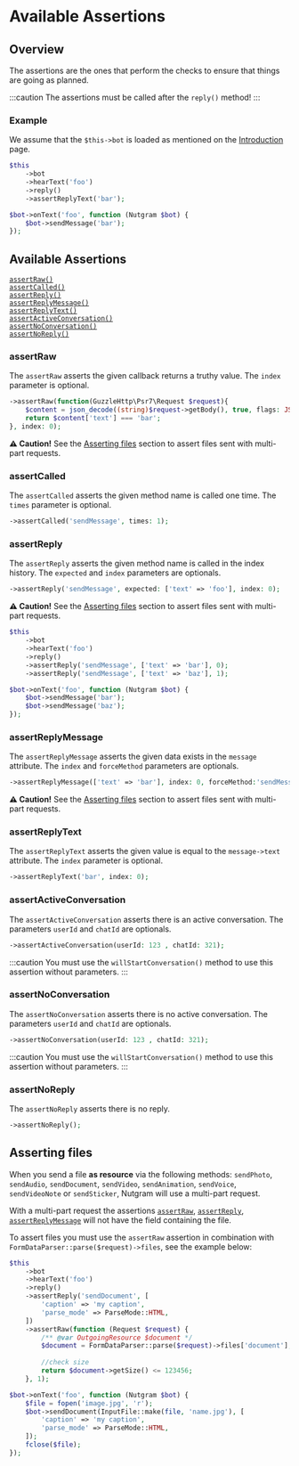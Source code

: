 
# Available Assertions

## Overview

The assertions are the ones that perform the checks to ensure that things are going as planned.

:::caution
The assertions must be called after the `reply()` method!
:::

### Example
We assume that the `$this->bot` is loaded as mentioned on the [Introduction](introduction.md) page.

<Tabs>
<TabItem value="test" label="Test" default>

```php
$this
    ->bot
    ->hearText('foo')
    ->reply()
    ->assertReplyText('bar');
```

</TabItem>
<TabItem value="handler" label="Handler">

```php
$bot->onText('foo', function (Nutgram $bot) {
    $bot->sendMessage('bar');
});
```

</TabItem>
</Tabs>

## Available Assertions

<div class="container">
    <div class="row">
        <div class="col col--6">
            <div><code><a href="#assertraw">assertRaw()</a></code></div>
            <div><code><a href="#assertcalled">assertCalled()</a></code></div>
            <div><code><a href="#assertreply">assertReply()</a></code></div>
            <div><code><a href="#assertreplymessage">assertReplyMessage()</a></code></div>
        </div>
        <div class="col col--6">
            <div><code><a href="#assertreplytext">assertReplyText()</a></code></div>
            <div><code><a href="#assertactiveconversation">assertActiveConversation()</a></code></div>
            <div><code><a href="#assertnoconversation">assertNoConversation()</a></code></div>
            <div><code><a href="#assertnoreply">assertNoReply()</a></code></div>
        </div>
    </div>
</div>

### assertRaw
The `assertRaw` asserts the given callback returns a truthy value.
The `index` parameter is optional.
```php
->assertRaw(function(GuzzleHttp\Psr7\Request $request){
    $content = json_decode((string)$request->getBody(), true, flags: JSON_THROW_ON_ERROR);
    return $content['text'] === 'bar';
}, index: 0);
```
**⚠️ Caution!** See the [Asserting files](#asserting-files) section to assert files sent with multi-part requests.

### assertCalled
The `assertCalled` asserts the given method name is called one time.
The `times` parameter is optional.
```php
->assertCalled('sendMessage', times: 1);
```

### assertReply
The `assertReply` asserts the given method name is called in the index history.
The `expected` and `index` parameters are optionals.
```php
->assertReply('sendMessage', expected: ['text' => 'foo'], index: 0);
```
**⚠️ Caution!** See the [Asserting files](#asserting-files) section to assert files sent with multi-part requests.

<Tabs>
<TabItem value="test" label="Test" default>

```php
$this
    ->bot
    ->hearText('foo')
    ->reply()
    ->assertReply('sendMessage', ['text' => 'bar'], 0);
    ->assertReply('sendMessage', ['text' => 'baz'], 1);
```

</TabItem>
<TabItem value="handler" label="Handler">

```php
$bot->onText('foo', function (Nutgram $bot) {
    $bot->sendMessage('bar');
    $bot->sendMessage('baz');
});
```

</TabItem>
</Tabs>

### assertReplyMessage
The `assertReplyMessage` asserts the given data exists in the `message` attribute.
The `index` and `forceMethod` parameters are optionals.
```php
->assertReplyMessage(['text' => 'bar'], index: 0, forceMethod:'sendMessage');
```
**⚠️ Caution!** See the [Asserting files](#asserting-files) section to assert files sent with multi-part requests.

### assertReplyText
The `assertReplyText` asserts the given value is equal to the `message->text` attribute.
The `index` parameter is optional.
```php
->assertReplyText('bar', index: 0);
```

### assertActiveConversation
The `assertActiveConversation` asserts there is an active conversation.
The parameters `userId` and `chatId` are optionals.
```php
->assertActiveConversation(userId: 123 , chatId: 321);
```

:::caution
You must use the `willStartConversation()` method to use this assertion without parameters.
:::

### assertNoConversation
The `assertNoConversation` asserts there is no active conversation.
The parameters `userId` and `chatId` are optionals.
```php
->assertNoConversation(userId: 123 , chatId: 321);
```

:::caution
You must use the `willStartConversation()` method to use this assertion without parameters.
:::

### assertNoReply
The `assertNoReply` asserts there is no reply.
```php
->assertNoReply();
```

## Asserting files
When you send a file **as resource** via the following methods: 
`sendPhoto`, `sendAudio`, `sendDocument`, `sendVideo`, `sendAnimation`, `sendVoice`, `sendVideoNote` or `sendSticker`,
Nutgram will use a multi-part request.

With a multi-part request the assertions [`assertRaw`](#assertraw), [`assertReply`](#assertreply), 
[`assertReplyMessage`](#assertreplymessage) will not have the field containing the file.

To assert files you must use the `assertRaw` assertion in combination with `FormDataParser::parse($request)->files`, 
see the example below:

<Tabs>
<TabItem value="test" label="Test" default>

```php
$this
    ->bot
    ->hearText('foo')
    ->reply()
    ->assertReply('sendDocument', [
        'caption' => 'my caption',
        'parse_mode' => ParseMode::HTML,
    ])
    ->assertRaw(function (Request $request) {
        /** @var OutgoingResource $document */
        $document = FormDataParser::parse($request)->files['document'];
    
        //check size
        return $document->getSize() <= 123456;
    }, 1);
```

</TabItem>
<TabItem value="handler" label="Handler">

```php
$bot->onText('foo', function (Nutgram $bot) {
    $file = fopen('image.jpg', 'r');
    $bot->sendDocument(InputFile::make(file, 'name.jpg'), [
        'caption' => 'my caption',
        'parse_mode' => ParseMode::HTML,
    ]);
    fclose($file);
});
```

</TabItem>
</Tabs>